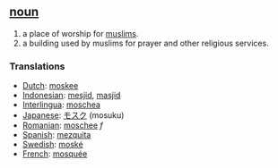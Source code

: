 == [[noun]] ==
#a place of worship for [[muslims]].
#a building used by muslims for prayer and other religious services.

=== Translations ===
*[[Dutch]]: [[moskee]]
*[[Indonesian]]: [[mesjid]],  [[masjid]]
*[[Interlingua]]: [[moschea]]
*[[Japanese]]: [[モスク]] (mosuku)
*[[Romanian]]: [[moschee]] ''f''
*[[Spanish]]: [[mezquita]]
*[[Swedish]]: [[moské]]
*[[French]]: [[mosquée]]